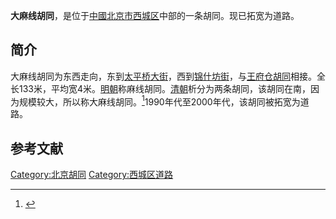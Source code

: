 {{NoteTA
|G1=Unit
|zh-hant:衚衕;zh-hans:胡同
}}
{{Coord|39.9215518|116.3636194|type:landmark_region:CN-11_source:GoogleMaps|display=title}}
{{Infobox China Road
|路牌类型 = Beijing
|道路方向 = WE
|中文道路名称 = 大麻线胡同
|道路名称拼音 = DAMAXIAN HUTONG
|图片 =
|图片说明 = 
|道路属性 = 
|道路总长度 = 
|车速限制 = 
|行车线数量 = 
|所在地区 = {{CHN}}[[北京市|北京市]][[西城区|西城区]]
|起点 = [[锦什坊街|锦什坊街]]
|终点 = [[太平桥大街|太平桥大街]]
|路段主要建筑 = 
}}

'''大麻线胡同'''，是位于[[中華人民共和國|中國]][[北京市|北京市]][[西城区|西城区]]中部的一条胡同。现已拓宽为道路。

==简介==
大麻线胡同为东西走向，东到[[太平桥大街|太平桥大街]]，西到[[锦什坊街|锦什坊街]]，与[[王府仓胡同|王府仓胡同]]相接。全长133米，平均宽4米。[[明朝|明朝]]称麻线胡同。[[清朝|清朝]]析分为两条胡同，该胡同在南，因为规模较大，所以称大麻线胡同。<ref>{{Cite web |url=http://www.bjdclib.com/subdb/laneculture/lane/200907/t20090703_5436.html |title=大麻线胡同，东华流韵，2009-07-02 |access-date=2015-03-08 |archive-date=2015-04-02 |archive-url=https://web.archive.org/web/20150402114544/http://www.bjdclib.com/subdb/laneculture/lane/200907/t20090703_5436.html |dead-url=no }}</ref>1990年代至2000年代，该胡同被拓宽为道路。

==参考文献==
{{reflist}}

[[Category:北京胡同|Category:北京胡同]]
[[Category:西城区道路|Category:西城区道路]]